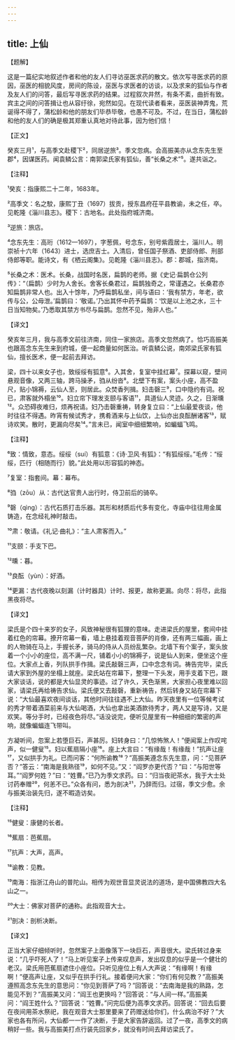 ```yaml
---
---
---
```

title: 上仙
---




【题解】


这是一篇纪实地叙述作者和他的友人们寻访巫医求药的散文。依次写寻医求药的原因，巫医的相貌风度，房间的陈设，巫医与求医者的访谈，以及求来的狐仙与作者及友人们的问答，最后写寻医求药的结果。过程叙次井然，有条不紊，曲折有致。宾主之间的问答揖让也从容纡徐，宛然如见。在现代读者看来，巫医装神弄鬼，荒诞得不得了，蒲松龄和他的朋友们毕恭毕敬，也愚不可及。不过，在当日，蒲松龄和他的友人们的确是极其郑重认真地对待此事，因为他们信！

【正文】

癸亥三月¹，与高季文赴稷下²，同居逆旅³。季文忽病。会高振美亦从念东先生至郡⁴，因谋医药。闻袁鳞公言：南郭梁氏家有狐仙，善“长桑之术”⁵。遂共诣之。





【注释】


¹癸亥：指康熙二十二年，1683年。

²高季文：名之駮，康熙丁丑（1697）拔贡，授东昌府茌平县教谕，未之任，卒。见乾隆《淄川县志》。稷下：古地名。此处指府城济南。

³逆旅：旅店。

⁴念东先生：高珩（1612—1697），字葱佩，号念东，别号紫霞居士，淄川人。明崇祯十六年（1643）进士，选庶吉士。入清后，曾任国子祭酒、吏部侍郎、刑部侍郎等职。能诗文，有《栖云阁集》。见乾隆《淄川县志》。郡：郡城，指济南。

⁵长桑之术：医术。长桑，战国时名医，扁鹊的老师。据《史记·扁鹊仓公列传》：“（扁鹊）少时为人舍长。舍客长桑君过，扁鹊独奇之，常谨遇之。长桑君亦知扁鹊非常人也。出入十馀年，乃呼扁鹊私坐，间与语曰：‘我有禁方，年老，欲传与公，公毋泄。’扁鹊曰：‘敬诺。’乃出其怀中药予扁鹊：‘饮是以上池之水，三十日当知物矣。’乃悉取其禁方书尽与扁鹊。忽然不见，殆非人也。”





【译文】


癸亥年三月，我与高季文前往济南，同住一家旅店。高季文忽然病了。恰巧高振美也跟高念东先生来到府城，便一起商量如何医治。听袁鳞公说，南郊梁氏家有狐仙，擅长医术，便一起前去拜访。

梁，四十以来女子也，致绥绥有狐意⁶。入其舍，复室中挂红幕⁷。探幕以窥，壁间悬观音像，又两三轴，跨马操矛，驺从纷沓⁸。北壁下有案，案头小座，高不盈尺，贴小锦褥，云仙人至，则居此。众焚香列揖。妇击磬三⁹，口中隐约有词。祝已，肃客就外榻坐¹⁰。妇立帘下理发支颐与客语¹¹，具道仙人灵迹。久之，日渐曛¹²。众恐碍夜难归，烦再祝请。妇乃击磬重祷，转身复立曰：“上仙最爱夜谈，他时往往不得遇。昨宵有候试秀才，携肴酒来与上仙饮，上仙亦出良酝酬诸客¹³，赋诗欢笑。散时，更漏向尽矣¹⁴。”言未已，闻室中细细繁响，如蝙蝠飞鸣。





【注释】


⁶致：情致，意态。绥绥（suí）有狐意：《诗·卫风·有狐》：“有狐绥绥。”毛传：“绥绥，匹行（相随而行）貌。”此处用以形容狐的神态。

⁷复室：指套间。幕：幕布。

⁸驺（zōu）从：古代达官贵人出行时，侍卫前后的骑卒。

⁹磬（qìng）：古代石质打击乐器。其形和材质后代多有变化，寺庙中往往用金属铸造，在念经礼神时敲击。

¹⁰肃：敬请。《礼记·曲礼》：“主人肃客而入。”

¹¹支颐：手支下巴。

¹²曛：暮。

¹³良酝（yùn）：好酒。

¹⁴更漏：古代夜晚以刻漏（计时器具）计时、报更，故称更漏。向尽：将尽，此指黑夜将尽。





【译文】


梁氏是个四十来岁的女子，风致神秘很有狐狸的意味。走进梁氏的屋里，套间中挂着红色的帘幕。撩开帘幕一看，墙上悬挂着观音菩萨的肖像，还有两三幅画，画上的人物骑在马上，手握长矛，骑马的侍从人员纷乱繁杂。北墙下有个案子，案头放着一个小小的座位，高不满一尺，铺着小小的锦褥子，说是仙人到来，便坐这个座位。大家点上香，列队拱手作揖。梁氏敲磬三声，口中念念有词。祷告完毕，梁氏请大家到外屋的坐榻上就座。梁氏站在帘幕下，整理一下头发，用手支着下巴，跟大家谈话，说的都是大仙显灵的事迹。过了许久，天色渐黑，大家担心夜里难以回家，请梁氏再给祷告求仙。梁氏便又去敲磬，重新祷告，然后转身又站在帘幕下说：“大仙最喜欢夜间谈话，其他时间往往遇不上大仙。昨天夜里有一位等候考试的秀才带着酒菜前来与大仙喝酒，大仙也拿出美酒款待秀才，两人又是写诗，又是欢笑。等分手时，已经夜色将尽。”话没说完，便听见屋里有一种细细的繁密的声响，就像蝙蝠连飞带叫。

方凝听间，忽案上若堕巨石，声甚厉。妇转身曰：“几惊怖煞人！”便闻案上作叹咤声，似一健叟¹⁵。妇以蕉扇隔小座¹⁶。座上大言曰：“有缘哉！有缘哉！”抗声让座¹⁷，又似拱手为礼。已而问客：“何所谕教¹⁸？”高振美遵念东先生意，问：“见菩萨否？”答云：“南海是我熟径¹⁹，如何不见。”又：“阎罗亦更代否？”曰：“与阳世等耳。”“阎罗何姓？”曰：“姓曹。”已乃为季文求药。曰：“归当夜祀茶水，我于大士处讨药奉赠²⁰，何恙不已。”众各有问，悉为剖决²¹，乃辞而归。过宿，季文少愈。余与振美治装先归，遂不暇造访矣。





【注释】


¹⁵健叟：康健的长者。

¹⁶蕉扇：芭蕉扇。

¹⁷抗声：大声，高声。

¹⁸谕教：见教。

¹⁹南海：指浙江舟山的普陀山。相传为观世音显灵说法的道场，是中国佛教四大名山之一。

²⁰大士：佛家对菩萨的通称。此指观音大士。

²¹剖决：剖析决断。





【译文】


正当大家仔细倾听时，忽然案子上面像落下一块巨石，声音很大。梁氏转过身来说：“几乎吓死人了！”马上听见案子上传来叹息声，发出叹息的似乎是一个健壮的老汉。梁氏用芭蕉扇遮住小座位。只听见座位上有人大声说：“有缘啊！有缘啊！”便高声让座，又似乎在拱手行礼。接着便问大家：“你们有何见教？”高振美遵照高念东先生的意思问：“你见到菩萨了吗？”回答说：“去南海是我的熟路，怎能见不到？”高振美又问：“阎王也更换吗？”回答说：“与人间一样。”高振美问：“阎王姓什么？”回答说：“姓曹。”问完后便为高季文求药。回答说：“回去后要在夜间用茶水祭祀，我在观音大士那里要来了药赠送给你们，什么病治不好？”大家也各有所问，大仙都一一作了决断，于是大家告辞返回。过了一夜，高季文的病稍好一些。我与高振美打点行装先回家乡，就没有时间去拜访梁氏了。